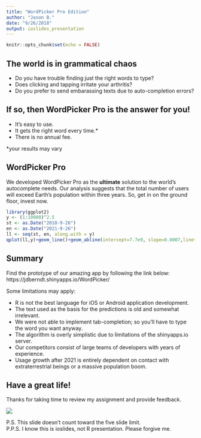 ```yaml
---
title: "WordPicker Pro Edition"
author: "Jason B."
date: "9/26/2018"
output: ioslides_presentation
---
```


```r
knitr::opts_chunk$set(echo = FALSE)
```

## The world is in grammatical chaos

- Do you have trouble finding just the right words to type?
- Does clicking and tapping irritate your arthritis?
- Do you prefer to send embarassing texts due to auto-completion errors?

## If so, then WordPicker Pro is the answer for you!

- It's easy to use.
- It gets the right word every time.*
- There is no annual fee.

\*your results may vary

## WordPicker Pro {.smaller}
We developed WordPicker Pro as the **ultimate** solution to the world's autocomplete needs. Our analysis suggests that the total number of users will exceed Earth's population within three years. So, get in on the ground floor, invest now.  

```r
library(ggplot2)
y <- (1:10000)^2.5
st <- as.Date("2018-9-26")
en <- as.Date("2021-9-26")
ll <- seq(st, en, along.with = y)
qplot(ll,y)+geom_line()+geom_abline(intercept=7.7e9, slope=0.0007,linetype="dashed", color = "red", size =2)+scale_x_date(date_breaks = "1 month", date_labels =  "%b %Y") +theme(axis.text.x = element_text(angle = 60, hjust = 1))+labs(x = "", y = "number of people")+geom_text(aes(x=as.Date("2019-2-6"), y = 8.5e9), label = "population", color = "red", size = 6)+geom_text(aes(x=as.Date("2018-12-26"), y = 0.5e9), label = "users", size = 6)
```

## Summary {.smaller}
Find the prototype of our amazing app by following the link below:  
https://jdberndt.shinyapps.io/WordPicker/  

Some limitations may apply:  
  
- R is not the best language for iOS or Android application development.  
- The text used as the basis for the predictions is old and somewhat irrelevant.  
- We were not able to implement tab-completion; so you'll have to type the word you want anyway.  
- The algorithm is overly simplistic due to limitations of the shinyapps.io server.  
- Our competitors consist of large teams of developers with years of experience.  
- Usage growth after 2021 is entirely dependent on contact with extraterrestrial beings or a massive population boom.  
   
##  Have a great life!  {.smaller}

Thanks for taking time to review my assignment and provide feedback. 
  
![](ET.png)
  
P.S. This slide doesn't count toward the five slide limit.  
P.P.S. I know this is ioslides, not R presentation. Please forgive me. 
